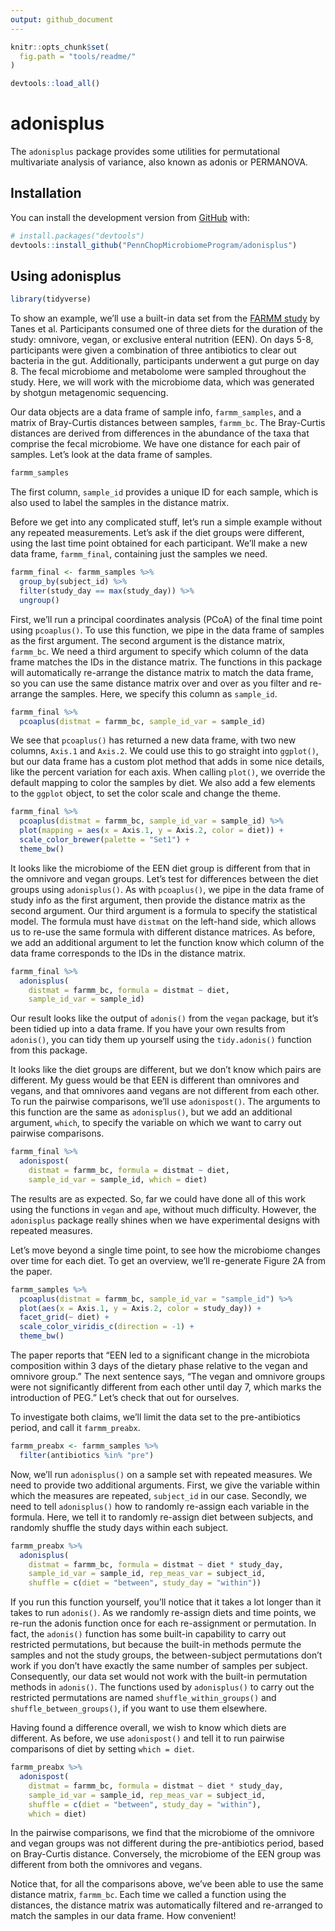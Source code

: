 ```yaml
---
output: github_document
---
```


<!-- README.md is generated from README.Rmd. Please edit that file -->

```r
knitr::opts_chunk$set(
  fig.path = "tools/readme/"
)
```

```r
devtools::load_all()
```

# adonisplus

The `adonisplus` package provides some utilities for permutational multivariate
analysis of variance, also known as adonis or PERMANOVA.

## Installation

You can install the development version from [GitHub](https://github.com/) with:

```r
# install.packages("devtools")
devtools::install_github("PennChopMicrobiomeProgram/adonisplus")
```
## Using adonisplus

```r
library(tidyverse)
```


To show an example, we'll use a built-in data set from the [FARMM 
study](https://pubmed.ncbi.nlm.nih.gov/33440171/) by Tanes et al.  Participants
consumed one of three diets for the duration of the study: omnivore, vegan, or
exclusive enteral nutrition (EEN). On days 5-8, participants were given a
combination of three antibiotics to clear out bacteria in the gut. Additionally, participants underwent a gut purge on day 8. The fecal microbiome and
metabolome were sampled throughout the study. Here, we will work with the
microbiome data, which was generated by shotgun metagenomic sequencing.

Our data objects are a data frame of sample info, `farmm_samples`, and a
matrix of Bray-Curtis distances between samples, `farmm_bc`. The Bray-Curtis
distances are derived from differences in the abundance of the taxa that
comprise the fecal microbiome. We have one distance for each pair of samples.
Let's look at the data frame of samples.

```r
farmm_samples
```

The first column, `sample_id` provides a unique ID for each sample, which is
also used to label the samples in the distance matrix.

Before we get into any complicated stuff, let's run a simple example without
any repeated measurements. Let's ask if the diet groups were different, using
the last time point obtained for each participant. We'll make a new data frame,
`farmm_final`, containing just the samples we need.

```r
farmm_final <- farmm_samples %>%
  group_by(subject_id) %>%
  filter(study_day == max(study_day)) %>%
  ungroup()
```

First, we'll run a principal coordinates analysis (PCoA) of the final time point
using  `pcoaplus()`. To use this function, we pipe in the data frame of samples
as the first argument. The second argument is the distance matrix, `farmm_bc`.
We need a third argument to specify which column of the data frame matches the
IDs in the distance matrix. The functions in this package will automatically
re-arrange the distance matrix to match the data frame, so you can use the same
distance matrix over and over as you filter and re-arrange the samples. Here,
we specify this column as `sample_id`.

```r
farmm_final %>%
  pcoaplus(distmat = farmm_bc, sample_id_var = sample_id)
```

We see that `pcoaplus()` has returned a new data frame, with two new columns,
`Axis.1` and `Axis.2`. We could use this to go straight into `ggplot()`, but
our data frame has a custom plot method that adds in some nice details, like
the percent variation for each axis. When calling `plot()`, we override the
default mapping to color the samples by diet. We also add a few elements to the
`ggplot` object, to set the color scale and change the theme.

```r
farmm_final %>%
  pcoaplus(distmat = farmm_bc, sample_id_var = sample_id) %>%
  plot(mapping = aes(x = Axis.1, y = Axis.2, color = diet)) +
  scale_color_brewer(palette = "Set1") +
  theme_bw()
```

It looks like the microbiome of the EEN diet group is different from that in
the omnivore and vegan groups. Let's test for differences between the diet
groups using `adonisplus()`. As with `pcoaplus()`, we pipe in the data frame of
study info as the first argument, then provide the distance matrix as the
second argument. Our third argument is a formula to specify the statistical
model. The formula must have `distmat` on the left-hand side, which allows us
to re-use the same formula with different distance matrices. As before, we add
an additional argument to let the function know which column of the data frame
corresponds to the IDs in the distance matrix.

```r
farmm_final %>%
  adonisplus(
    distmat = farmm_bc, formula = distmat ~ diet,
    sample_id_var = sample_id)
```

Our result looks like the output of `adonis()` from the `vegan` package, but
it's been tidied up into a data frame.  If you have your own results from
`adonis()`, you can tidy them up yourself using the `tidy.adonis()` function
from this package.

It looks like the diet groups are different, but we don't know which pairs are
different. My guess would be that EEN is different than omnivores and vegans,
and that omnivores aand vegans are not different from each other. To run the
pairwise comparisons, we'll use `adonispost()`. The arguments to this function
are the same as `adonisplus()`, but we add an additional argument, `which`, to
specify the variable on which we want to carry out pairwise comparisons.

```r
farmm_final %>%
  adonispost(
    distmat = farmm_bc, formula = distmat ~ diet,
    sample_id_var = sample_id, which = diet)
```

The results are as expected. So, far we could have done all of this work using
the functions in `vegan` and `ape`, without much difficulty. However, the
`adonisplus` package really shines when we have experimental designs with
repeated measures.

Let's move beyond a single time point, to see how the microbiome changes over
time for each diet. To get an overview, we'll re-generate Figure 2A from the
paper.

```r
farmm_samples %>%
  pcoaplus(distmat = farmm_bc, sample_id_var = "sample_id") %>%
  plot(aes(x = Axis.1, y = Axis.2, color = study_day)) +
  facet_grid(~ diet) +
  scale_color_viridis_c(direction = -1) +
  theme_bw()
```

The paper reports that "EEN led to a significant change in the microbiota
composition within 3 days of the dietary phase relative to the vegan and
omnivore group." The next sentence says, "The vegan and omnivore groups were
not significantly different from each other until day 7, which marks the
introduction of PEG." Let's check that out for ourselves.

To investigate both claims, we'll limit the data set to the pre-antibiotics
period, and call it `farmm_preabx`.

```r
farmm_preabx <- farmm_samples %>%
  filter(antibiotics %in% "pre")
```

Now, we'll run `adonisplus()` on a sample set with repeated measures. We need
to provide two additional arguments. First, we give the variable within which
the measures are repeated, `subject_id` in our case. Secondly, we need to tell
`adonisplus()` how to randomly re-assign each variable in the formula. Here, we
tell it to randomly re-assign diet between subjects, and randomly shuffle the
study days within each subject.

```r
farmm_preabx %>%
  adonisplus(
    distmat = farmm_bc, formula = distmat ~ diet * study_day,
    sample_id_var = sample_id, rep_meas_var = subject_id,
    shuffle = c(diet = "between", study_day = "within"))
```

If you run this function yourself, you'll notice that it takes a lot longer
than it takes to run `adonis()`. As we randomly re-assign diets and time
points, we re-run the adonis function once for each re-assignment or
permutation. In fact, the `adonis()` function has some built-in capability to
carry out restricted permutations, but because the built-in methods permute the
samples and not the study groups, the between-subject permutations don't work
if you don't have exactly the same number of samples per subject. Consequently,
our data set would not work with the built-in permutation methods in
`adonis()`. The functions used by `adonisplus()` to carry out the restricted
permutations are named `shuffle_within_groups()` and
`shuffle_between_groups()`, if you want to use them elsewhere.

Having found a difference overall, we wish to know which diets are different.
As before, we use `adonispost()` and tell it to run pairwise comparisons of
diet by setting `which = diet`.

```r
farmm_preabx %>%
  adonispost(
    distmat = farmm_bc, formula = distmat ~ diet * study_day,
    sample_id_var = sample_id, rep_meas_var = subject_id,
    shuffle = c(diet = "between", study_day = "within"),
    which = diet)
```

In the pairwise comparisons, we find that the microbiome of the omnivore and
vegan groups was not different during the pre-antibiotics period, based on
Bray-Curtis distance. Conversely, the microbiome of the EEN group was different
from both the omnivores and vegans.

Notice that, for all the comparisons above, we've been able to use the same
distance matrix, `farmm_bc`. Each time we called a function using the
distances, the distance matrix was automatically filtered and re-arranged to
match the samples in our data frame. How convenient!
